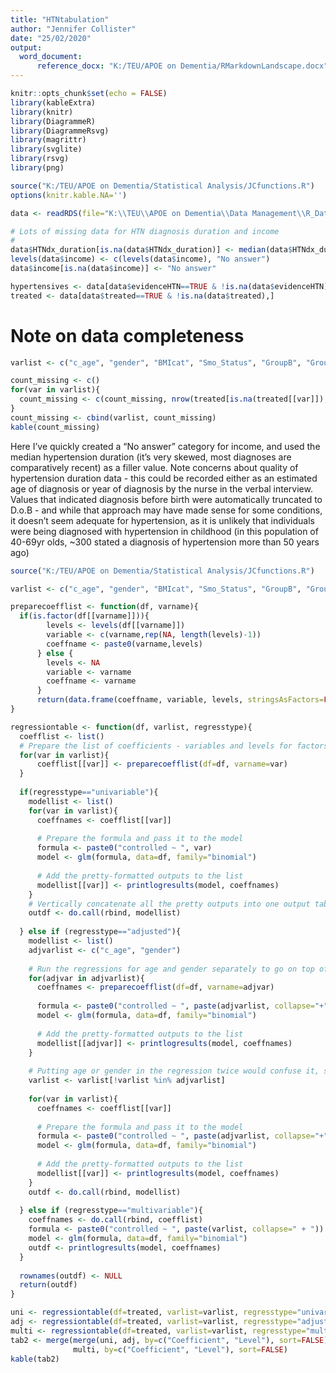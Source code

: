 ```yaml
---
title: "HTNtabulation"
author: "Jennifer Collister"
date: "25/02/2020"
output: 
  word_document:
      reference_docx: "K:/TEU/APOE on Dementia/RMarkdownLandscape.docx"
---
```


```r
knitr::opts_chunk$set(echo = FALSE)
library(kableExtra)
library(knitr)
library(DiagrammeR)
library(DiagrammeRsvg)
library(magrittr)
library(svglite)
library(rsvg)
library(png)

source("K:/TEU/APOE on Dementia/Statistical Analysis/JCfunctions.R")
options(knitr.kable.NA='')

data <- readRDS(file="K:\\TEU\\APOE on Dementia\\Data Management\\R_Dataframes_TLA\\38358\\Organised\\Hypertension\\Neo\\HTN_excl.rds")

# Lots of missing data for HTN diagnosis duration and income
# 
data$HTNdx_duration[is.na(data$HTNdx_duration)] <- median(data$HTNdx_duration, na.rm=TRUE)
levels(data$income) <- c(levels(data$income), "No answer")
data$income[is.na(data$income)] <- "No answer"

hypertensives <- data[data$evidenceHTN==TRUE & !is.na(data$evidenceHTN),]
treated <- data[data$treated==TRUE & !is.na(data$treated),]
```

# Note on data completeness

```r

varlist <- c("c_age", "gender", "BMIcat", "Smo_Status", "GroupB", "GroupC", "HTNdx_duration", "hypmedsno", "townsend_depind", "income", "ISCED", "employment", "BirthCountryIncomeLevel", "BowelCancerScreening")

count_missing <- c()
for(var in varlist){
  count_missing <- c(count_missing, nrow(treated[is.na(treated[[var]]),]))
}
count_missing <- cbind(varlist, count_missing)
kable(count_missing)
```

Here I've quickly created a "No answer" category for income, and used the median hypertension duration (it's very skewed, most diagnoses are comparatively recent) as a filler value.
Note concerns about quality of hypertension duration data - this could be recorded either as an estimated age of diagnosis or year of diagnosis by the nurse in the verbal interview. Values that indicated diagnosis before birth were automatically truncated to D.o.B - and while that approach may have made sense for some conditions, it doesn't seem adequate for hypertension, as it is unlikely that individuals were being diagnosed with hypertension in childhood (in this population of 40-69yr olds, ~300 stated a diagnosis of hypertension more than 50 years ago)


```r
source("K:/TEU/APOE on Dementia/Statistical Analysis/JCfunctions.R")

varlist <- c("c_age", "gender", "BMIcat", "Smo_Status", "GroupB", "GroupC", "HTNdx_duration", "hypmedsno", "townsend_depind", "income", "ISCED", "employment", "BirthCountryIncomeLevel", "BowelCancerScreening")

preparecoefflist <- function(df, varname){
  if(is.factor(df[[varname]])){
        levels <- levels(df[[varname]])
        variable <- c(varname,rep(NA, length(levels)-1))
        coeffname <- paste0(varname,levels)
      } else {
        levels <- NA
        variable <- varname
        coeffname <- varname
      }
      return(data.frame(coeffname, variable, levels, stringsAsFactors=FALSE))
}

regressiontable <- function(df, varlist, regresstype){
  coefflist <- list()
  # Prepare the list of coefficients - variables and levels for factors or blanks for continuous
  for(var in varlist){
      coefflist[[var]] <- preparecoefflist(df=df, varname=var)
  }
  
  if(regresstype=="univariable"){
    modellist <- list()
    for(var in varlist){
      coeffnames <- coefflist[[var]]
      
      # Prepare the formula and pass it to the model
      formula <- paste0("controlled ~ ", var)
      model <- glm(formula, data=df, family="binomial")
      
      # Add the pretty-formatted outputs to the list
      modellist[[var]] <- printlogresults(model, coeffnames)
    }
    # Vertically concatenate all the pretty outputs into one output table
    outdf <- do.call(rbind, modellist)
    
  } else if (regresstype=="adjusted"){
    modellist <- list()
    adjvarlist <- c("c_age", "gender")
  
    # Run the regressions for age and gender separately to go on top of the table
    for(adjvar in adjvarlist){
      coeffnames <- preparecoefflist(df=df, varname=adjvar)
      
      formula <- paste0("controlled ~ ", paste(adjvarlist, collapse="+"))
      model <- glm(formula, data=df, family="binomial")
      
      # Add the pretty-formatted outputs to the list
      modellist[[adjvar]] <- printlogresults(model, coeffnames)
    }
        
    # Putting age or gender in the regression twice would confuse it, so make sure they're not in the varlist
    varlist <- varlist[!varlist %in% adjvarlist]
    
    for(var in varlist){
      coeffnames <- coefflist[[var]]
      
      # Prepare the formula and pass it to the model
      formula <- paste0("controlled ~ ", paste(adjvarlist, collapse="+"), "+", var)
      model <- glm(formula, data=df, family="binomial")
      
      # Add the pretty-formatted outputs to the list
      modellist[[var]] <- printlogresults(model, coeffnames)
    }
    outdf <- do.call(rbind, modellist)
    
  } else if (regresstype=="multivariable"){
    coeffnames <- do.call(rbind, coefflist)
    formula <- paste0("controlled ~ ", paste(varlist, collapse=" + "))
    model <- glm(formula, data=df, family="binomial")
    outdf <- printlogresults(model, coeffnames)
  }
  
  rownames(outdf) <- NULL
  return(outdf)
}

uni <- regressiontable(df=treated, varlist=varlist, regresstype="univariable")
adj <- regressiontable(df=treated, varlist=varlist, regresstype="adjusted")
multi <- regressiontable(df=treated, varlist=varlist, regresstype="multivariable")
tab2 <- merge(merge(uni, adj, by=c("Coefficient", "Level"), sort=FALSE),
              multi, by=c("Coefficient", "Level"), sort=FALSE)
kable(tab2)


```















